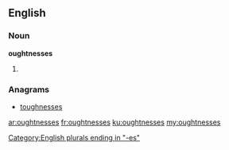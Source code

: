 ==English==

===Noun===
'''oughtnesses'''
# {{plural of|oughtness}}

===Anagrams===
* [[toughnesses#English|toughnesses]]

[[Category:English plurals ending in "-es"]]

[[ar:oughtnesses]]
[[fr:oughtnesses]]
[[ku:oughtnesses]]
[[my:oughtnesses]]
